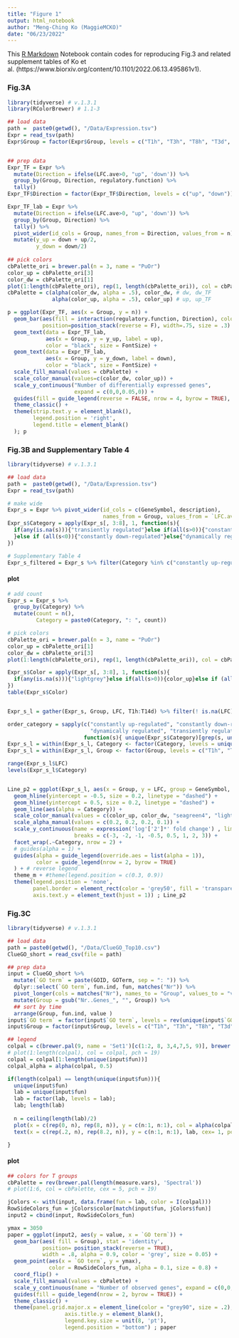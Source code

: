 ```yaml
---
title: "Figure 1"
output: html_notebook
author: "Meng-Ching Ko (MaggieMCKO)"
date: "06/23/2022"
---
```


This [R Markdown](http://rmarkdown.rstudio.com) Notebook contain codes for reproducing Fig.3 and related supplement tables of Ko et al. (https://www.biorxiv.org/content/10.1101/2022.06.13.495861v1).

### Fig.3A
```r
library(tidyverse) # v.1.3.1
library(RColorBrewer) # 1.1-3

## load data
path =  paste0(getwd(), "/Data/Expression.tsv")
Expr = read_tsv(path)
Expr$Group = factor(Expr$Group, levels = c("T1h", "T3h", "T8h", "T3d", "T7d", "T14d"))


## prep data
Expr_TF = Expr %>% 
  mutate(Direction = ifelse(LFC.ave>0, "up", 'down')) %>% 
  group_by(Group, Direction, regulatory.function) %>% 
  tally()
Expr_TF$Direction = factor(Expr_TF$Direction, levels = c("up", "down"))

Expr_TF_lab = Expr %>% 
  mutate(Direction = ifelse(LFC.ave>0, "up", 'down')) %>% 
  group_by(Group, Direction) %>% 
  tally() %>% 
  pivot_wider(id_cols = Group, names_from = Direction, values_from = n) %>% 
  mutate(y_up = down + up/2,
         y_down = down/2)
  
## pick colors
cbPalette_ori = brewer.pal(n = 3, name = "PuOr")
color_up = cbPalette_ori[3]
color_dw = cbPalette_ori[1]
plot(1:length(cbPalette_ori), rep(1, length(cbPalette_ori)), col = cbPalette_ori)
cbPalette = c(alpha(color_dw, alpha = .5), color_dw, # dw, dw_TF
              alpha(color_up, alpha = .5), color_up) # up, up_TF

p = ggplot(Expr_TF, aes(x = Group, y = n)) + 
  geom_bar(aes(fill = interaction(regulatory.function, Direction), color = Direction), stat="identity", 
           position=position_stack(reverse = F), width=.75, size = .3) +
  geom_text(data = Expr_TF_lab, 
            aes(x = Group, y = y_up, label = up), 
            color = "black", size = FontSize) +
  geom_text(data = Expr_TF_lab, 
            aes(x = Group, y = y_down, label = down), 
            color = "black", size = FontSize) +
  scale_fill_manual(values = cbPalette) + 
  scale_color_manual(values=c(color_dw, color_up)) +
  scale_y_continuous("Number of differentially expressed genes", 
                     expand = c(0,0,0.05,0)) +
  guides(fill = guide_legend(reverse = FALSE, nrow = 4, byrow = TRUE), colour = "none") + # reverse legend
  theme_classic() + 
  theme(strip.text.y = element_blank(), 
        legend.position = 'right',
        legend.title = element_blank()
  ); p

```




### Fig.3B and Supplementary Table 4
```r
library(tidyverse) # v.1.3.1

## load data
path =  paste0(getwd(), "/Data/Expression.tsv")
Expr = read_tsv(path)

# make wide
Expr_s = Expr %>% pivot_wider(id_cols = c(GeneSymbol, description), 
                              names_from = Group, values_from = `LFC.ave`) 
Expr_s$Category = apply(Expr_s[, 3:8], 1, function(s){
  if(any(is.na(s))){"transiently regulated"}else if(all(s>0)){"constantly up-regulated"
  }else if (all(s<0)){"constantly down-regulated"}else{"dynamically regulated"}
})

# Supplementary Table 4
Expr_s_filtered = Expr_s %>% filter(Category %in% c("constantly up-regulated", "constantly down-regulated", "dynamically regulated")) 
```

#### plot
```r
# add count
Expr_s = Expr_s %>%
  group_by(Category) %>%
  mutate(count = n(),
         Category = paste0(Category, ": ", count))

# pick colors
cbPalette_ori = brewer.pal(n = 3, name = "PuOr")
color_up = cbPalette_ori[1] 
color_dw = cbPalette_ori[3]
plot(1:length(cbPalette_ori), rep(1, length(cbPalette_ori)), col = cbPalette_ori)

Expr_s$Color = apply(Expr_s[, 3:8], 1, function(s){
  if(any(is.na(s))){"lightgrey"}else if(all(s>0)){color_up}else if (all(s<0)){color_dw}else{"seagreen4"}
})
table(Expr_s$Color)


Expr_s_l = gather(Expr_s, Group, LFC, T1h:T14d) %>% filter(! is.na(LFC))

order_category = sapply(c("constantly up-regulated", "constantly down-regulated", 
                          "dynamically regulated", "transiently regulated"), 
                        function(s){ unique(Expr_s$Category)[grep(s, unique(Expr_s$Category) )]})
Expr_s_l = within(Expr_s_l, Category <- factor(Category, levels = unique(order_category)))
Expr_s_l = within(Expr_s_l, Group <- factor(Group, levels = c("T1h", "T3h", "T8h", "T3d", "T7d", "T14d")))

range(Expr_s_l$LFC)
levels(Expr_s_l$Category)


Line_p2 = ggplot(Expr_s_l, aes(x = Group, y = LFC, group = GeneSymbol, color = Category)) +
  geom_hline(yintercept = -0.5, size = 0.2, linetype = "dashed") +
  geom_hline(yintercept = 0.5, size = 0.2, linetype = "dashed") +
  geom_line(aes(alpha = Category)) +
  scale_color_manual(values = c(color_up, color_dw, "seagreen4", "lightgrey")) +
  scale_alpha_manual(values = c(0.2, 0.2, 0.2, 0.1)) +
  scale_y_continuous(name = expression('log'['2']*' fold change') , limits = c(-3, 3.5), 
                     breaks = c(-3, -2, -1, -0.5, 0.5, 1, 2, 3)) +
  facet_wrap(.~Category, nrow = 2) +
  # guides(alpha = 1) +
  guides(alpha = guide_legend(override.aes = list(alpha = 1)),
         color = guide_legend(nrow = 2, byrow = TRUE)
  ) + # reverse legend
  theme_m + #theme(legend.position = c(0.3, 0.9))
  theme(legend.position = 'none',
        panel.border = element_rect(color = 'grey50', fill = 'transparent'),
        axis.text.y = element_text(hjust = 1)) ; Line_p2


```
### Fig.3C
```r
library(tidyverse) # v.1.3.1

## load data
path = paste0(getwd(), "/Data/ClueGO_Top10.csv")
ClueGO_short = read_csv(file = path)

## prep data
input = ClueGO_short %>% 
  mutate(`GO term` = paste(GOID, GOTerm, sep = ": ")) %>% 
  dplyr::select(`GO term`, fun.ind, fun, matches("Nr")) %>% 
  pivot_longer(cols = matches("Nr"), names_to = "Group", values_to = "value") %>% 
  mutate(Group = gsub("Nr..Genes_", "", Group)) %>% 
  ## sort by time
  arrange(Group, fun.ind, value )
input$`GO term` = factor(input$`GO term`, levels = rev(unique(input$`GO term`)))
input$Group = factor(input$Group, levels = c("T1h", "T3h", "T8h", "T3d", "T7d", "T14d"))

## legend
colpal = c(brewer.pal(9, name = 'Set1')[c(1:2, 8, 3,4,7,5, 9)], brewer.pal(9, name = 'Set3')[-2])
# plot(1:length(colpal), col = colpal, pch = 19)
colpal = colpal[1:length(unique(input$fun))]
colpal_alpha = alpha(colpal, 0.5)

if(length(colpal) == length(unique(input$fun))){
  unique(input$fun)
  lab = unique(input$fun)
  lab = factor(lab, levels = lab);
  lab; length(lab)
  
  n = ceiling(length(lab)/2)
  plot(x = c(rep(0, n), rep(8, n)), y = c(n:1, n:1), col = alpha(colpal, 0.5), pch = 19, xlim = c(0, 15))
  text(x = c(rep(.2, n), rep(8.2, n)), y = c(n:1, n:1), lab, cex= 1, pos=4, col="black")

}

```

#### plot
```r
## colors for T groups
cbPalette = rev(brewer.pal(length(measure.vars), 'Spectral')) 
# plot(1:6, col = cbPalette, cex = 5, pch = 19)

jColors <- with(input, data.frame(fun = lab, color = I(colpal)))
RowSideColors_fun = jColors$color[match(input$fun, jColors$fun)]
input2 = cbind(input, RowSideColors_fun)

ymax = 3050
paper = ggplot(input2, aes(y = value, x = `GO term`)) +
  geom_bar(aes( fill = Group), stat = 'identity', 
           position= position_stack(reverse = TRUE), 
           width = .8, alpha = 0.9, color = 'grey', size = 0.05) + 
  geom_point(aes(x = `GO term`, y = ymax), 
             color = RowSideColors_fun, alpha = 0.1, size = 0.8) +
  coord_flip() +
  scale_fill_manual(values = cbPalette) +
  scale_y_continuous(name = "Number of observed genes", expand = c(0,0, 0.05, 0)) +
  guides(fill = guide_legend(nrow = 2, byrow = TRUE)) +
  theme_classic() + 
  theme(panel.grid.major.x = element_line(color = "grey90", size = .2),
                  axis.title.y = element_blank(),
                  legend.key.size = unit(8, 'pt'), 
                  legend.position = "bottom") ; paper
```


```r


```

